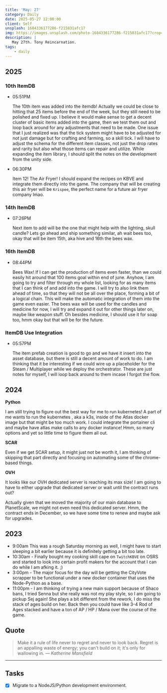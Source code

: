 ```yaml
---
title: 'May: 27'
category: Daily
date: 2025-05-27 12:00:00
client: Self
unsplash: 1684336177286-f215831afc17
img: https://images.unsplash.com/photo-1684336177286-f215831afc17?crop=entropy&cs=srgb&fm=jpg&ixid=MnwzNjM5Nzd8MHwxfHJhbmRvbXx8fHx8fHx8fDE2ODE3NDg2ODY&ixlib=rb-4.0.3&q=85
description: |
   May 27th. Tony Reincarnation.
tags:
    - daily
---
```


## 2025

### 10th ItemDB

-   05:51PM

    The 10th item was added into the itemdb!
    Actually we could be close to hitting that 25 items before the end of the week, but they still need to be polished and fixed up.
    I believe it would make sense to get a decent cluster of basic items added into the game, then we test them out and loop back around for any adjustments that need to be made.
    One issue that I just realized was that the tick system might have to be adjusted for not just damage but for crafting and farming, so a skill tick.
    I will have to adjust the schema for the different item classes, not just the drop rates and rarity but also what those items can repair and utilize.
    While expanding the item library, I should split the notes on the development from the unity side.

-   06:30PM

    Item 12! The Air Fryer!
    I should expand the recipes on KBVE and integrate them directly into the game.
    The company that will be creating this air fryer will be `Krispee`, the perfect name for a future air fryer company lmao.


### 14th ItemDB

-   07:26PM

    Next item to add will be the one that might help with the lighting, skull candle?
    Lets go ahead and ship something similar, ah wait bees too, okay that will be item 15th, aka hive and 16th the bees wax. 

### 16th ItemDB

-   08:44PM

    Bees Wax!
    If I can get the production of items even faster, than we could easily hit around that 100 items goal within end of june.
    Anyhow, I am going to try and filter through my whole list, looking for as many items that I can think of and add into the game.
    I will try to also link them ahead of time, so that they will not be all over the place, forming a bit of a logical chain.
    This will make the automatic integration of them into the game even easier.
    The bees wax will be used for the candles and medicine for now, I will try and expand it out for other things later on, maybe like weapon stuff.
    Oh besides medicine, I should use it for soap too, hmm okay but that will be for the future.

### ItemDB Use Integration

-   05:57PM

    The item prefab creation is good to go and we have it insert into the asset database, but there is still a decent amount of work to do.
    I am thinking that it be interesting if we could wire up a placeholder for the Steam / Multiplayer while we deploy the orchestrator.
    These are just notes for myself, I will loop back around to them incase I forgot the flow.

## 2024

**Python**

I am still trying to figure out the best way for me to run kubernetes!
A part of me wants to run the kubernetes , aka a k3s, inside of the Atlas docker image but that might be too much work.
I could integrate the portainer cli and maybe have atlas make calls to any docker instance! Hmm, so many options and yet so little time to figure them all out.


**SCAR**

Even if we get SCAR setup, it might just not be worth it, I am thinking of skipping that part directly and focusing on automating some of the chrome-based things.

**OVH**

It looks like our OVH dedicated server is reaching its max size!
I am going to have to either upgrade that dedicated server or wait until the contract runs out?

Actually given that we moved the majority of our main database to PlanetScale, we might not even need this dedicated server.
Hmm, the contract ends in December, so we have some time to renew and maybe ask for upgrades.

## 2023

- 9:00am This was a rough Saturday morning as well, I might have to start sleeping a bit earlier because it is definitely getting a bit too late.
- 10:30am - Finally bought my cooking skill cape on `TwitchKBVE` on OSRS and started to look into certain profit makers for the account that I can do while I am afking it. ;)
- 3:00pm - The major focus for the day will be getting the CityVote scrapper to be functional under a new docker container that uses the Node-Python as a base.
- 11:00pm - I am thinking of trying a new main support because of Shaco bans, I tried Senna but she really was not my play style, so I am going to pickup Sej again! She plays a bit different from the rework, I do miss the stack of ages build on her. Back then you could have like 3-4 Rod of Ages stacked and have a ton of AP / HP / Mana over the course of the game.

## Quote

> Make it a rule of life never to regret and never to look back. Regret is an appalling waste of energy; you can't build on it; it's only for wallowing in.
> — <cite>Katherine Mansfield</cite>

---

## Tasks

- [x] Migrate to a NodeJS/Python development environment.
